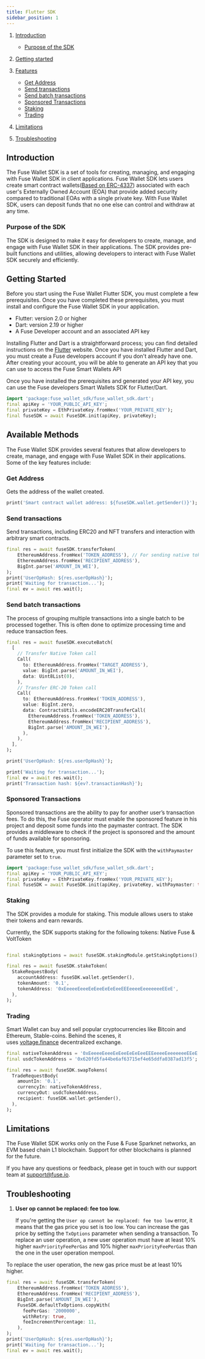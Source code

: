 ```yaml
---
title: Flutter SDK
sidebar_position: 1
---
```


1. [Introduction](#introduction)

   - [Purpose of the SDK](#purpose-of-the-sdk)

2. [Getting started](#getting-started)

3. [Features](#features)

   - [Get Address](#get-address)
   - [Send transactions](#send-transactions)
   - [Send batch transactions](#send-batch-transactions)
   - [Sponsored Transactions](#sponsored-transactions)
   - [Staking](#staking)
   - [Trading](#trading)

4. [Limitations](#limitations)

5. [Troubleshooting](#troubleshooting)

## Introduction

The Fuse Wallet SDK is a set of tools for creating, managing, and engaging with Fuse Wallet SDK in client applications. Fuse Wallet SDK lets users create smart contract wallets([Based on ERC-4337](https://eips.ethereum.org/EIPS/eip-4337)) associated with each user's Externally Owned Account (EOA) that provide added security compared to traditional EOAs with a single private key. With Fuse Wallet SDK, users can deposit funds that no one else can control and withdraw at any time.

### Purpose of the SDK

The SDK is designed to make it easy for developers to create, manage, and engage with Fuse Wallet SDK in their applications. The SDK provides pre-built functions and utilities, allowing developers to interact with Fuse Wallet SDK securely and efficiently.

## Getting Started<a name="getting-started"></a>

Before you start using the Fuse Wallet Flutter SDK, you must complete a few prerequisites. Once you have completed these prerequisites, you must install and configure the Fuse Wallet SDK in your application.

- Flutter: version 2.0 or higher
- Dart: version 2.19 or higher
- A Fuse Developer account and an associated API key

Installing Flutter and Dart is a straightforward process; you can find detailed instructions on the [Flutter](https://flutter.dev) website. Once you have installed Flutter and Dart, you must create a Fuse developers account if you don't already have one. After creating your account, you will be able to generate an API key that you can use to access the Fuse Smart Wallets API

Once you have installed the prerequisites and generated your API key, you can use the Fuse developers Smart Wallets SDK for Flutter/Dart.

```dart
import 'package:fuse_wallet_sdk/fuse_wallet_sdk.dart';
final apiKey = 'YOUR_PUBLIC_API_KEY';
final privateKey = EthPrivateKey.fromHex('YOUR_PRIVATE_KEY');
final fuseSDK = await FuseSDK.init(apiKey, privateKey);
```

## Available Methods

The Fuse Wallet SDK provides several features that allow developers to create, manage, and engage with Fuse Wallet SDK in their applications. Some of the key features include:

### Get Address<a name="get-address"></a>

Gets the address of the wallet created.

```dart
print('Smart contract wallet address: ${fuseSDK.wallet.getSender()}');
```

### Send transactions <a name="send-transactions"></a>

Send transactions, including ERC20 and NFT transfers and interaction with arbitrary smart contracts.

```dart
final res = await fuseSDK.transferToken(
    EthereumAddress.fromHex('TOKEN_ADDRESS'), // For sending native token, use '0xEeeeeEeeeEeEeeEeEeEeeEEEeeeeEeeeeeeeEEeE'
    EthereumAddress.fromHex('RECIPIENT_ADDRESS'),
    BigInt.parse('AMOUNT_IN_WEI'),
);
print('UserOpHash: ${res.userOpHash}');
print('Waiting for transaction...');
final ev = await res.wait();
```

### Send batch transactions

The process of grouping multiple transactions into a single batch to be processed together. This is often done to optimize processing time and reduce transaction fees.

```dart
final res = await fuseSDK.executeBatch(
  [
    // Transfer Native Token call
    Call(
      to: EthereumAddress.fromHex('TARGET_ADDRESS'),
      value: BigInt.parse('AMOUNT_IN_WEI'),
      data: Uint8List(0),
    ),
    // Transfer ERC-20 Token call
    Call(
      to: EthereumAddress.fromHex('TOKEN_ADDRESS'),
      value: BigInt.zero,
      data: ContractsUtils.encodeERC20TransferCall(
        EthereumAddress.fromHex('TOKEN_ADDRESS'),
        EthereumAddress.fromHex('RECIPIENT_ADDRESS'),
        BigInt.parse('AMOUNT_IN_WEI'),
      ),
    ),
  ],
);

print('UserOpHash: ${res.userOpHash}');

print('Waiting for transaction...');
final ev = await res.wait();
print('Transaction hash: ${ev?.transactionHash}');
```

### Sponsored Transactions

Sponsored transactions are the ability to pay for another user’s transaction fees. To do this, the Fuse operator must enable the sponsored feature in his project and deposit some funds into the paymaster contract. The SDK provides a middleware to check if the project is sponsored and the amount of funds available for sponsoring.

To use this feature, you must first initialize the SDK with the `withPaymaster` parameter set to `true`.

```dart
import 'package:fuse_wallet_sdk/fuse_wallet_sdk.dart';
final apiKey = 'YOUR_PUBLIC_API_KEY';
final privateKey = EthPrivateKey.fromHex('YOUR_PRIVATE_KEY');
final fuseSDK = await FuseSDK.init(apiKey, privateKey, withPaymaster: true);
```

### Staking

The SDK provides a module for staking. This module allows users to stake their tokens and earn rewards.

Currently, the SDK supports staking for the following tokens: Native Fuse & VoltToken

```dart

final stakingOptions = await fuseSDK.stakingModule.getStakingOptions();

final res = await fuseSDK.stakeToken(
  StakeRequestBody(
    accountAddress: fuseSDK.wallet.getSender(),
    tokenAmount: '0.1',
    tokenAddress: '0xEeeeeEeeeEeEeeEeEeEeeEEEeeeeEeeeeeeeEEeE',
  ),
);
```

### Trading

Smart Wallet can buy and sell popular cryptocurrencies like Bitcoin and Ethereum, Stable-coins. Behind the scenes, it uses [voltage.finance](https://voltage.finance/) decentralized exchange.

```dart
final nativeTokenAddress = '0xEeeeeEeeeEeEeeEeEeEeeEEEeeeeEeeeeeeeEEeE';
final usdcTokenAddress = '0x620fd5fa44be6af63715ef4e65ddfa0387ad13f5';

final res = await fuseSDK.swapTokens(
  TradeRequestBody(
    amountIn: '0.1',
    currencyIn: nativeTokenAddress,
    currencyOut: usdcTokenAddress,
    recipient: fuseSDK.wallet.getSender(),
  ),
);
```

## Limitations

The Fuse Wallet SDK works only on the Fuse & Fuse Sparknet networks, an EVM based chain L1 blockchain. Support for other blockchains is planned for the future.

If you have any questions or feedback, please get in touch with our support team at support@fuse.io.

## Troubleshooting

1. **User op cannot be replaced: fee too low.**

   If you're getting the `User op cannot be replaced: fee too low` error, it means that the gas price you set is too low. You can increase the gas price by setting the `TxOptions` parameter when sending a transaction. To replace an user operation, a new user operation must have at least 10% higher `maxPriorityFeePerGas` and 10% higher `maxPriorityFeePerGas` than the one in the user operation mempool.

To replace the user operation, the new gas price must be at least 10% higher.

```dart
final res = await fuseSDK.transferToken(
    EthereumAddress.fromHex('TOKEN_ADDRESS'),
    EthereumAddress.fromHex('RECIPIENT_ADDRESS'),
    BigInt.parse('AMOUNT_IN_WEI'),
    FuseSDK.defaultTxOptions.copyWith(
      feePerGas: '2000000',
      withRetry: true,
      feeIncrementPercentage: 11,
    ),
);
print('UserOpHash: ${res.userOpHash}');
print('Waiting for transaction...');
final ev = await res.wait();
```
